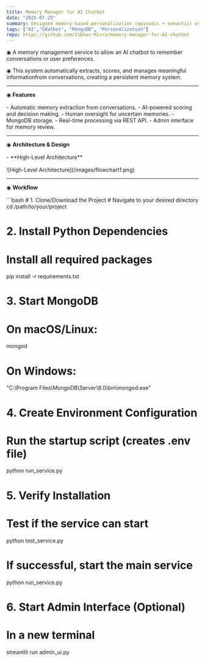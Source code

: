 ```yaml
---
title: Memory Manager for AI Chatbot
date: "2025-07-25"
summary: Designed memory‑based personalization (episodic + semantic) over MongoDB; improved continuity and engagement.
tags: ["AI","CHatbot", "MongoDB", "Personalization"]
repo: https://github.com/Vibhav-Misra/memory-manager-for-AI-chatbot
---
```


◉ A memory management service to allow an AI chatbot to remember conversations or user preferences.

◉ This system automatically extracts, scores, and manages meaningful informationfrom conversations, creating a persistent memory system.

---

◉ **Features**
<p style="margin-top:1rem;"></p>
- Automatic memory extraction from conversations.
- AI-powered scoring and decision making.
- Human oversight for uncertain memories.
- MongoDB storage.
- Real-time processing via REST API.
- Admin interface for memory review.

---

◉ **Architecture & Design**
<p style="margin-top:1rem;"></p>
- **High-Level Architecture**
<p style="margin-top:1rem;"></p>
![High-Level Architecture](/images/flowchart1.png)

---

◉ **Workflow**
<p style="margin-top:1rem;"></p>
```bash
# 1. Clone/Download the Project
# Navigate to your desired directory
cd /path/to/your/project

# 2. Install Python Dependencies
# Install all required packages
pip install -r requirements.txt

# 3. Start MongoDB
# On macOS/Linux:
mongod

# On Windows:
"C:\Program Files\MongoDB\Server\8.0\bin\mongod.exe"

# 4. Create Environment Configuration
# Run the startup script (creates .env file)
python run_service.py

# 5. Verify Installation
# Test if the service can start
python test_service.py

# If successful, start the main service
python run_service.py

# 6. Start Admin Interface (Optional)
# In a new terminal
streamlit run admin_ui.py
